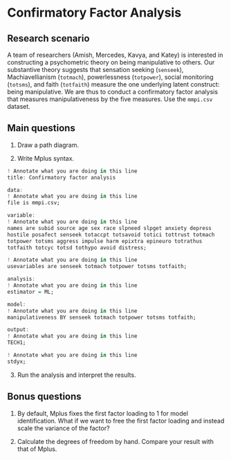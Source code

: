 # Confirmatory Factor Analysis

## Research scenario

A team of researchers (Amish, Mercedes, Kavya, and Katey) is interested in constructing a psychometric theory on being manipulative to others. Our substantive theory suggests that sensation seeking (`senseek`), Machiavellianism (`totmach`), powerlessness (`totpower`), social monitoring (`totsms`), and faith (`totfaith`) measure the one underlying latent construct: being manipulative. We are thus to conduct a confirmatory factor analysis that measures manipulativeness by the five measures. Use the `mmpi.csv` dataset.

## Main questions

1. Draw a path diagram.

2. Write Mplus syntax.

```r
! Annotate what you are doing in this line
title: Confirmatory factor analysis

data:
! Annotate what you are doing in this line
file is mmpi.csv;

variable:
! Annotate what you are doing in this line
names are subid source age sex race slpneed slpget anxiety depress
hostile posafect senseek totaccpt totsavoid totici tottrust totmach
totpower totsms aggress impulse harm epixtra epineuro totrathus
totfaith totcyc totsd tothypo avoid distress;

! Annotate what you are doing in this line
usevariables are senseek totmach totpower totsms totfaith;

analysis:
! Annotate what you are doing in this line
estimator = ML;

model:
! Annotate what you are doing in this line
manipulativeness BY senseek totmach totpower totsms totfaith;

output:
! Annotate what you are doing in this line
TECH1;

! Annotate what you are doing in this line
stdyx;
```

3. Run the analysis and interpret the results.

## Bonus questions

1. By default, Mplus fixes the first factor loading to 1 for model identification. What if we want to free the first factor loading and instead scale the variance of the factor?

2. Calculate the degrees of freedom by hand. Compare your result with that of Mplus.

